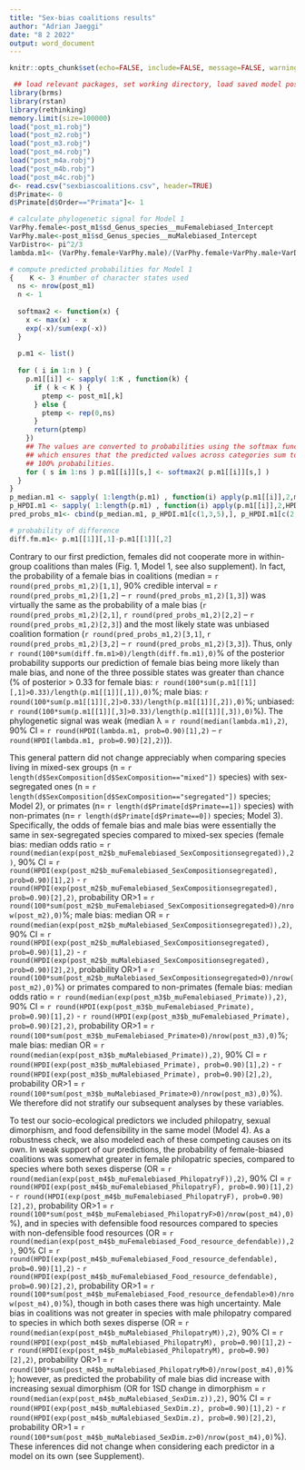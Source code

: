 ```yaml
---
title: "Sex-bias coalitions results"
author: "Adrian Jaeggi"
date: "8 2 2022"
output: word_document
---
```


```r
knitr::opts_chunk$set(echo=FALSE, include=FALSE, message=FALSE, warning=FALSE)
```

```r
 ## load relevant packages, set working directory, load saved model posteriors
library(brms)
library(rstan)
library(rethinking)
memory.limit(size=100000)
load("post_m1.robj")
load("post_m2.robj")
load("post_m3.robj")
load("post_m4.robj")
load("post_m4a.robj")
load("post_m4b.robj")
load("post_m4c.robj")
d<- read.csv("sexbiascoalitions.csv", header=TRUE)
d$Primate<- 0
d$Primate[d$Order=="Primata"]<- 1

```

```r
# calculate phylogenetic signal for Model 1
VarPhy.female<-post_m1$sd_Genus_species__muFemalebiased_Intercept
VarPhy.male<-post_m1$sd_Genus_species__muMalebiased_Intercept
VarDistro<- pi^2/3
lambda.m1<- (VarPhy.female+VarPhy.male)/(VarPhy.female+VarPhy.male+VarDistro)

# compute predicted probabilities for Model 1
{    K <- 3 #number of character states used
  ns <- nrow(post_m1)
  n <- 1
  
  softmax2 <- function(x) {
    x <- max(x) - x
    exp(-x)/sum(exp(-x))
  }
  
  p.m1 <- list()
  
  for ( i in 1:n ) {
    p.m1[[i]] <- sapply( 1:K , function(k) {
      if ( k < K ) {
        ptemp <- post_m1[,k] 
      } else {
        ptemp <- rep(0,ns)
      }
      return(ptemp)
    })
    ## The values are converted to probabilities using the softmax function
    ## which ensures that the predicted values across categories sum to
    ## 100% probabilities.
    for ( s in 1:ns ) p.m1[[i]][s,] <- softmax2( p.m1[[i]][s,] )
  }
}
p_median.m1 <- sapply( 1:length(p.m1) , function(i) apply(p.m1[[i]],2,median) )
p_HPDI.m1 <- sapply( 1:length(p.m1) , function(i) apply(p.m1[[i]],2,HPDI, prob=0.90) )
pred_probs_m1<- cbind(p_median.m1, p_HPDI.m1[c(1,3,5),], p_HPDI.m1[c(2,4,6),])

# probability of difference
diff.fm.m1<- p.m1[[1]][,1]-p.m1[[1]][,2]

```

Contrary to our first prediction, females did not cooperate more in within-group coalitions than males (Fig. 1, Model 1, see also supplement). In fact, the probability of a female bias in coalitions (median = `r round(pred_probs_m1,2)[1,1]`, 90% credible interval = `r round(pred_probs_m1,2)[1,2]` – `r round(pred_probs_m1,2)[1,3]`) was virtually the same as the probability of a male bias (`r round(pred_probs_m1,2)[2,1]`, `r round(pred_probs_m1,2)[2,2]` – `r round(pred_probs_m1,2)[2,3]`) and the most likely state was unbiased coalition formation (`r round(pred_probs_m1,2)[3,1]`, `r round(pred_probs_m1,2)[3,2]` – `r round(pred_probs_m1,2)[3,3]`). Thus, only `r round(100*sum(diff.fm.m1>0)/length(diff.fm.m1),0)`% of the posterior probability supports our prediction of female bias being more likely than male bias, and none of the three possible states was greater than chance (% of posterior > 0.33 for female bias: `r round(100*sum(p.m1[[1]][,1]>0.33)/length(p.m1[[1]][,1]),0)`%; male bias: `r round(100*sum(p.m1[[1]][,2]>0.33)/length(p.m1[[1]][,2]),0)`%; unbiased: `r round(100*sum(p.m1[[1]][,3]>0.33)/length(p.m1[[1]][,3]),0)`%). The phylogenetic signal was weak (median λ = `r round(median(lambda.m1),2)`, 90% CI = `r round(HPDI(lambda.m1, prob=0.90)[1],2)` – `r round(HPDI(lambda.m1, prob=0.90)[2],2)`)). 

This general pattern did not change appreciably when comparing species living in mixed-sex groups (n = `r length(d$SexComposition[d$SexComposition=="mixed"])` species) with sex-segregated ones (n = `r length(d$SexComposition[d$SexComposition=="segregated"])` species; Model 2), or primates (n= `r length(d$Primate[d$Primate==1])` species) with non-primates (n= `r length(d$Primate[d$Primate==0])` species; Model 3). Specifically, the odds of female bias and male bias were essentially the same in sex-segregated species compared to mixed-sex species (female bias: median odds ratio = `r round(median(exp(post_m2$b_muFemalebiased_SexCompositionsegregated)),2)`, 90% CI = `r round(HPDI(exp(post_m2$b_muFemalebiased_SexCompositionsegregated), prob=0.90)[1],2)` - `r round(HPDI(exp(post_m2$b_muFemalebiased_SexCompositionsegregated), prob=0.90)[2],2)`, probability OR>1 = `r round(100*sum(post_m2$b_muFemalebiased_SexCompositionsegregated>0)/nrow(post_m2),0)`%; male bias: median OR = `r round(median(exp(post_m2$b_muMalebiased_SexCompositionsegregated)),2)`, 90% CI = `r round(HPDI(exp(post_m2$b_muMalebiased_SexCompositionsegregated), prob=0.90)[1],2)` - `r round(HPDI(exp(post_m2$b_muMalebiased_SexCompositionsegregated), prob=0.90)[2],2)`, probability OR>1 = `r round(100*sum(post_m2$b_muMalebiased_SexCompositionsegregated>0)/nrow(post_m2),0)`%) or primates compared to non-primates (female bias: median odds ratio = `r round(median(exp(post_m3$b_muFemalebiased_Primate)),2)`, 90% CI = `r round(HPDI(exp(post_m3$b_muFemalebiased_Primate), prob=0.90)[1],2)` - `r round(HPDI(exp(post_m3$b_muFemalebiased_Primate), prob=0.90)[2],2)`, probability OR>1 = `r round(100*sum(post_m3$b_muFemalebiased_Primate>0)/nrow(post_m3),0)`%; male bias: median OR = `r round(median(exp(post_m3$b_muMalebiased_Primate)),2)`, 90% CI = `r round(HPDI(exp(post_m3$b_muMalebiased_Primate), prob=0.90)[1],2)` - `r round(HPDI(exp(post_m3$b_muMalebiased_Primate), prob=0.90)[2],2)`, probability OR>1 = `r round(100*sum(post_m3$b_muMalebiased_Primate>0)/nrow(post_m3),0)`%). We therefore did not stratify our subsequent analyses by these variables.

To test our socio-ecological predictors we included philopatry, sexual dimorphism, and food defensibility in the same model (Model 4). As a robustness check, we also modeled each of these competing causes on its own. In weak support of our predictions, the probability of female-biased coalitions was somewhat greater in female philopatric species, compared to species where both sexes disperse (OR = `r round(median(exp(post_m4$b_muFemalebiased_PhilopatryF)),2)`, 90% CI = `r round(HPDI(exp(post_m4$b_muFemalebiased_PhilopatryF), prob=0.90)[1],2)` - `r round(HPDI(exp(post_m4$b_muFemalebiased_PhilopatryF), prob=0.90)[2],2)`, probability OR>1 = `r round(100*sum(post_m4$b_muFemalebiased_PhilopatryF>0)/nrow(post_m4),0)`%), and in species with defensible food resources compared to species with non-defensible food resources (OR = `r round(median(exp(post_m4$b_muFemalebiased_Food_resource_defendable)),2)`, 90% CI = `r round(HPDI(exp(post_m4$b_muFemalebiased_Food_resource_defendable), prob=0.90)[1],2)` - `r round(HPDI(exp(post_m4$b_muFemalebiased_Food_resource_defendable), prob=0.90)[2],2)`, probability OR>1 = `r round(100*sum(post_m4$b_muFemalebiased_Food_resource_defendable>0)/nrow(post_m4),0)`%), though in both cases there was high uncertainty. Male bias in coalitions was not greater in species with male philopatry compared to species in which both sexes disperse (OR = `r round(median(exp(post_m4$b_muMalebiased_PhilopatryM)),2)`, 90% CI = `r round(HPDI(exp(post_m4$b_muMalebiased_PhilopatryM), prob=0.90)[1],2)` - `r round(HPDI(exp(post_m4$b_muMalebiased_PhilopatryM), prob=0.90)[2],2)`, probability OR>1 = `r round(100*sum(post_m4$b_muMalebiased_PhilopatryM>0)/nrow(post_m4),0)`%); however, as predicted the probability of male bias did increase with increasing sexual dimorphism (OR for 1SD change in dimorphism = `r round(median(exp(post_m4$b_muMalebiased_SexDim.z)),2)`, 90% CI = `r round(HPDI(exp(post_m4$b_muMalebiased_SexDim.z), prob=0.90)[1],2)` - `r round(HPDI(exp(post_m4$b_muMalebiased_SexDim.z), prob=0.90)[2],2)`, probability OR>1 = `r round(100*sum(post_m4$b_muMalebiased_SexDim.z>0)/nrow(post_m4),0)`%). These inferences did not change when considering each predictor in a model on its own (see Supplement).

